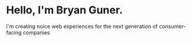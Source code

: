 # Hello, I'm Bryan Guner.

I'm creating noice web experiences for the next generation of consumer-facing companies
